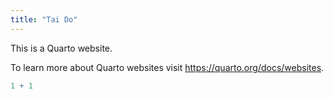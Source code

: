 ```yaml
---
title: "Tai Do"
---
```


This is a Quarto website.

To learn more about Quarto websites visit <https://quarto.org/docs/websites>.

```r
1 + 1
```
